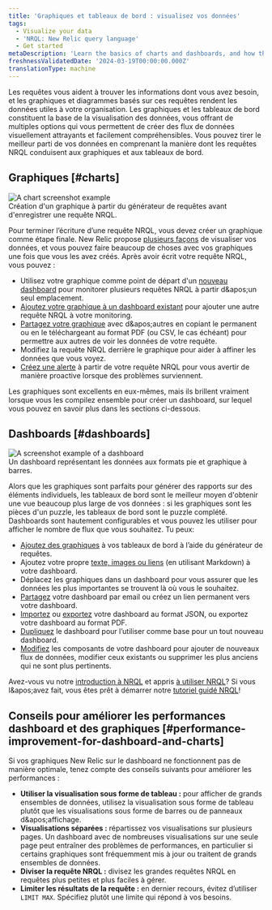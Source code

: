 ```yaml
---
title: 'Graphiques et tableaux de bord : visualisez vos données'
tags:
  - Visualize your data
  - 'NRQL: New Relic query language'
  - Get started
metaDescription: 'Learn the basics of charts and dashboards, and how they relate to NRQL.'
freshnessValidatedDate: '2024-03-19T00:00:00.000Z'
translationType: machine
---
```


Les requêtes vous aident à trouver les informations dont vous avez besoin, et les graphiques et diagrammes basés sur ces requêtes rendent les données utiles à votre organisation. Les graphiques et les tableaux de bord constituent la base de la visualisation des données, vous offrant de multiples options qui vous permettent de créer des flux de données visuellement attrayants et facilement compréhensibles. Vous pouvez tirer le meilleur parti de vos données en comprenant la manière dont les requêtes NRQL conduisent aux graphiques et aux tableaux de bord.

## Graphiques [#charts]

<img title="A chart screenshot example" alt="A chart screenshot example " src="/images/queries-nrql_screenshot-crop_dashboard-chart-color.webp" />

<figcaption>
  Création d&apos;un graphique à partir du générateur de requêtes avant d&apos;enregistrer une requête NRQL.
</figcaption>

Pour terminer l’écriture d’une requête NRQL, vous devez créer un graphique comme étape finale. New Relic propose [plusieurs façons](/docs/query-your-data/explore-query-data/use-charts/chart-types) de visualiser vos données, et vous pouvez faire beaucoup de choses avec vos graphiques une fois que vous les avez créés. Après avoir écrit votre requête NRQL, vous pouvez :

* Utilisez votre graphique comme point de départ d&apos;un [nouveau dashboard](/docs/query-your-data/explore-query-data/dashboards/introduction-dashboards#dashboards-create) pour monitorer plusieurs requêtes NRQL à partir d&amp;apos;un seul emplacement.
* [Ajoutez votre graphique à un dashboard existant](/docs/query-your-data/explore-query-data/dashboards/manage-your-dashboard/#add-pages-edit) pour ajouter une autre requête NRQL à votre monitoring.
* [Partagez votre graphique](/docs/query-your-data/explore-query-data/use-charts/use-your-charts#share-charts) avec d&amp;apos;autres en copiant le permanent ou en le téléchargeant au format PDF (ou CSV, le cas échéant) pour permettre aux autres de voir les données de votre requête.
* Modifiez la requête NRQL derrière le graphique pour aider à affiner les données que vous voyez.
* [Créez une alerte](/docs/alerts-applied-intelligence/new-relic-alerts/get-started/your-first-nrql-condition#create-simple-alert) à partir de votre requête NRQL pour vous avertir de manière proactive lorsque des problèmes surviennent.

Les graphiques sont excellents en eux-mêmes, mais ils brillent vraiment lorsque vous les compilez ensemble pour créer un dashboard, sur lequel vous pouvez en savoir plus dans les sections ci-dessous.

## Dashboards [#dashboards]

<img title="Dashboard screenshot.png" alt="A screenshot example of a dashboard" src="/images/dashboards_screenshot-crop_dashboard-ui.webp" />

<figcaption>
  Un dashboard représentant les données aux formats pie et graphique à barres.
</figcaption>

Alors que les graphiques sont parfaits pour générer des rapports sur des éléments individuels, les tableaux de bord sont le meilleur moyen d&apos;obtenir une vue beaucoup plus large de vos données : si les graphiques sont les pièces d&apos;un puzzle, les tableaux de bord sont le puzzle complété. Dashboards sont hautement configurables et vous pouvez les utiliser pour afficher le nombre de flux que vous souhaitez. Tu peux:

* [Ajoutez des graphiques](/docs/query-your-data/explore-query-data/dashboards/manage-your-dashboard#dash-create-chart) à vos tableaux de bord à l’aide du générateur de requêtes.
* Ajoutez votre propre [texte, images ou liens](/docs/query-your-data/explore-query-data/dashboards/manage-your-dashboard#markdown) (en utilisant Markdown) à votre dashboard.
* Déplacez les graphiques dans un dashboard pour vous assurer que les données les plus importantes se trouvent là où vous le souhaitez.
* [Partagez](/docs/query-your-data/explore-query-data/dashboards/dashboards-charts-import-export-data#dashboards) votre dashboard par email ou créez un lien permanent vers votre dashboard.
* [Importez](/docs/query-your-data/explore-query-data/dashboards/introduction-dashboards/#dashboards-import) ou [exportez](/docs/query-your-data/explore-query-data/dashboards/manage-your-dashboard#dash-json) votre dashboard au format JSON, ou exportez votre dashboard au format PDF.
* [Dupliquez](/docs/query-your-data/explore-query-data/dashboards/manage-your-dashboard#dash-clone) le dashboard pour l’utiliser comme base pour un tout nouveau dashboard.
* [Modifiez](/docs/query-your-data/explore-query-data/dashboards/manage-your-dashboard#add-pages-edit) les composants de votre dashboard pour ajouter de nouveaux flux de données, modifier ceux existants ou supprimer les plus anciens qui ne sont plus pertinents.

Avez-vous vu notre [introduction à NRQL](/docs/query-your-data/nrql-new-relic-query-language/get-started/introduction-nrql-new-relics-query-language/) et appris [à utiliser NRQL](/docs/query-your-data/nrql-new-relic-query-language/get-started/introduction-nrql-how-nrql-works/)? Si vous l&amp;apos;avez fait, vous êtes prêt à démarrer notre [tutoriel guidé NRQL](/docs/query-your-data/nrql-new-relic-query-language/get-started/introduction-nrql-tutorial/)!

## Conseils pour améliorer les performances dashboard et des graphiques [#performance-improvement-for-dashboard-and-charts]

Si vos graphiques New Relic sur le dashboard ne fonctionnent pas de manière optimale, tenez compte des conseils suivants pour améliorer les performances :

* **Utiliser la visualisation sous forme de tableau :** pour afficher de grands ensembles de données, utilisez la visualisation sous forme de tableau plutôt que les visualisations sous forme de barres ou de panneaux d&amp;apos;affichage.
* **Visualisations séparées :** répartissez vos visualisations sur plusieurs pages. Un dashboard avec de nombreuses visualisations sur une seule page peut entraîner des problèmes de performances, en particulier si certains graphiques sont fréquemment mis à jour ou traitent de grands ensembles de données.
* **Diviser la requête NRQL :** divisez les grandes requêtes NRQL en requêtes plus petites et plus faciles à gérer.
* **Limiter les résultats de la requête :** en dernier recours, évitez d’utiliser `LIMIT MAX`. Spécifiez plutôt une limite qui répond à vos besoins.